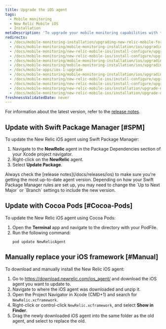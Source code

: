 ```yaml
---
title: Upgrade the iOS agent
tags:
  - Mobile monitoring
  - New Relic Mobile iOS
  - Installation
metaDescription: 'To upgrade your mobile monitoring capabilities with the latest iOS agent, start here.'
redirects:
  - /docs/mobile-monitoring-installation/upgrading-new-relic-mobile-for-ios-apps
  - /docs/mobile-monitoring/mobile-monitoring-installation/ios/upgrading-new-relic-mobiles-ios-sdk
  - /docs/mobile-monitoring/new-relic-mobile-ios/install-configure/upgrading-new-relic-mobiles-ios-sdk
  - /docs/mobile-monitoring/new-relic-mobile-ios/install-configure/upgrade-new-relic-mobiles-ios-sdk
  - /docs/mobile-monitoring/mobile-monitoring-installation/ios/upgrading-new-relic-mobiles-ios-sdk-v4
  - /docs/mobile-monitoring/mobile-monitoring-installation/ios/upgrading-new-relic-mobiles-ios-sdk-v1-0
  - /docs/mobile-apps/ios-1-upgrade
  - /docs/mobile-monitoring/mobile-monitoring-installation/ios/upgrading-new-relic-mobiles-ios-sdk-v1
  - /docs/mobile-monitoring/new-relic-mobile-ios/install-configure/upgrading-new-relic-mobiles-ios-sdk-v4
  - /docs/mobile-monitoring/new-relic-mobile-ios/install-configure/upgrade-new-relic-mobiles-ios-sdk-v4
  - /docs/mobile-monitoring/new-relic-mobile-ios/installation/upgrade-new-relic-mobiles-ios-sdk-v4/
  - /docs/mobile-monitoring/new-relic-mobile-ios/installation/upgrade-new-relic-mobiles-ios-sdk
freshnessValidatedDate: never
---
```

 For information about the latest version, refer to the [release notes](/docs/releases/ios).

## Update with Swift Package Manager [#SPM]

To update the New Relic iOS agent using Swift Package Manager:

1. Navigate to the **NewRelic** agent in the Package Dependencies section of your Xcode project navigator.
2. Right-click on the **NewRelic** agent.
3. Select **Update Package**.

<Callout variant="important">
Always check the [release notes](/docs/releases/ios) to make sure you're getting the most up-to-date agent version. Depending on how your Swift Package Manager rules are set up, you may need to change the `Up to Next Major` or `Branch` settings to include the new version.
</Callout>

## Update with Cocoa Pods [#Cocoa-Pods]

To update the New Relic iOS agent using Cocoa Pods:

1. Open the **Terminal** app and navigate to the directory with your PodFile.
2. Run the following command:
   ```shell
   pod update NewRelicAgent
   ```

## Manually replace your iOS framework [#Manual]

To download and manually install the New Relic iOS agent:

1. Go to https://download.newrelic.com/ios_agent/ and download the iOS agent you want to update to.
2. Navigate to where the iOS agent was downloaded and unzip it.
3. Open the Project Navigator in Xcode (CMD+1) and search for `NewRelic.xcframework`.
4. Right-click or control-click `NewRelic.xcframework`, and select **Show in Finder**.
5. Drag the newly downloaded iOS agent into the same folder as the old agent, and select to replace the old.
